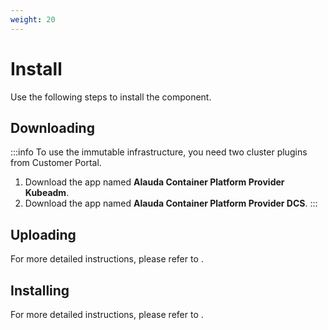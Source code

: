 ```yaml
---
weight: 20
---
```

# Install

Use the following steps to install the component.

## Downloading

:::info
To use the immutable infrastructure, you need two cluster plugins from Customer Portal.
1. Download the app named **Alauda Container Platform Provider Kubeadm**.
2. Download the app named **Alauda Container Platform Provider DCS**.
:::

## Uploading

For more detailed instructions, please refer to <ExternalSiteLink name="acp" href="/extend/upload_package.html#upload-packages" children="Upload Packages" />.


## Installing

For more detailed instructions, please refer to <ExternalSiteLink name="acp" href="/extend/cluster_plugin.html#cluster-plugin" children="Cluster Plugin" />.



